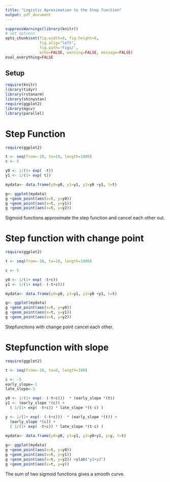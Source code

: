 ```yaml
---
title: "Logistic Aproximation to the Step function"
output: pdf_document
---
```

```r
suppressWarnings(library(knitr))
# set options
opts_chunk$set(fig.width=8, fig.height=6, 
               fig.alig="left",
               fig.path='Figs/',
               echo=FALSE, warning=FALSE, message=FALSE)
eval_everything=FALSE
```

## Setup
```r
require(knitr)
library(tidyr)
library(rstanarm)
library(shinystan)
require(ggplot2)
library(mgcv)
library(parallel)
```

# Step Function
```r
require(ggplot2)

t <- seq(from=-10, to=10, length=1000)
c <- 5

y0 <- 1/(1+ exp( -t)) 
y1 <- 1/(1+ exp( t))  

mydata<- data.frame(y0=y0, y1=y1, y2=y0 +y1, t=t)

g<- ggplot(mydata)
g +geom_point(aes(x=t, y=y0))
g +geom_point(aes(x=t, y=y1))
g +geom_point(aes(x=t, y=y2))


```

Sigmoid functions approximate the step function and cancel each other out.

# Step function with change point
```r
require(ggplot2)

t <- seq(from=-10, to=10, length=1000)

c <- 5

y0 <- 1/(1+ exp( -t+c)) 
y1 <- 1/(1+ exp(- (-t+c)))  

mydata<- data.frame(y0=y0, y1=y1, y2=y0 +y1, t=t)

g<- ggplot(mydata)
g +geom_point(aes(x=t, y=y0))
g +geom_point(aes(x=t, y=y1))
g +geom_point(aes(x=t, y=y2))


```

Stepfunctions with change point cancel each other.

# Stepfunction with slope
```r
require(ggplot2)

t <- seq(from=-10, to=0, length=100)

c <- -5
early_slope=-1
late_slope=-5

y0 <- 1/(1+ exp(- (-t+c)))  * (early_slope *(t)) 
y1 <- (early_slope *(c)) +
  ( 1/(1+ exp( -t+c)) * late_slope *(t-c) )

y <- 1/(1+ exp(- (-t+c)))  * (early_slope *(t)) +
  (early_slope *(c)) +
  ( 1/(1+ exp( -t+c)) * late_slope *(t-c) )
  
mydata<- data.frame(y0=y0, y1=y1, y2=y0+y1, y=y, t=t)

g<- ggplot(mydata)
g +geom_point(aes(x=t, y=y0))
g +geom_point(aes(x=t, y=y1))
g +geom_point(aes(x=t, y=y2)) +ylab("y1+y2")
g +geom_point(aes(x=t, y=y))
```

The sum of two sigmoid functions gives a smooth curve.